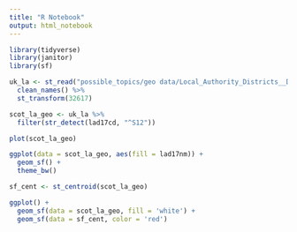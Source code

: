 ```yaml
---
title: "R Notebook"
output: html_notebook
---
```


```r
library(tidyverse)
library(janitor)
library(sf)
```

```r
uk_la <- st_read("possible_topics/geo data/Local_Authority_Districts__December_2017__Boundaries_GB_BSC.shp") %>% 
  clean_names() %>% 
  st_transform(32617)
```
```r
scot_la_geo <- uk_la %>% 
  filter(str_detect(lad17cd, "^S12"))
```

```r
plot(scot_la_geo)

ggplot(data = scot_la_geo, aes(fill = lad17nm)) + 
  geom_sf() +
  theme_bw()
```

```r
sf_cent <- st_centroid(scot_la_geo)

ggplot() + 
  geom_sf(data = scot_la_geo, fill = 'white') +
  geom_sf(data = sf_cent, color = 'red')
```

